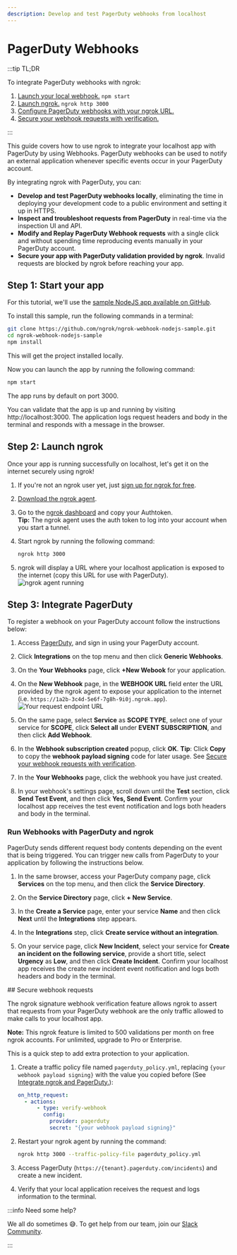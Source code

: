 ```yaml
---
description: Develop and test PagerDuty webhooks from localhost
---
```



# PagerDuty Webhooks

:::tip TL;DR

To integrate PagerDuty webhooks with ngrok:

1. [Launch your local webhook.](#start-your-app) `npm start`
1. [Launch ngrok.](#start-ngrok) `ngrok http 3000`
1. [Configure PagerDuty webhooks with your ngrok URL.](#setup-webhook)
1. [Secure your webhook requests with verification.](#security)

:::

This guide covers how to use ngrok to integrate your localhost app with PagerDuty by using Webhooks.
PagerDuty webhooks can be used to notify an external application whenever specific events occur in your PagerDuty account.

By integrating ngrok with PagerDuty, you can:

- **Develop and test PagerDuty webhooks locally**, eliminating the time in deploying your development code to a public environment and setting it up in HTTPS.
- **Inspect and troubleshoot requests from PagerDuty** in real-time via the inspection UI and API.
- **Modify and Replay PagerDuty Webhook requests** with a single click and without spending time reproducing events manually in your PagerDuty account.
- **Secure your app with PagerDuty validation provided by ngrok**. Invalid requests are blocked by ngrok before reaching your app.

## **Step 1**: Start your app

For this tutorial, we'll use the [sample NodeJS app available on GitHub](https://github.com/ngrok/ngrok-webhook-nodejs-sample).

To install this sample, run the following commands in a terminal:

```bash
git clone https://github.com/ngrok/ngrok-webhook-nodejs-sample.git
cd ngrok-webhook-nodejs-sample
npm install
```

This will get the project installed locally.

Now you can launch the app by running the following command:

```bash
npm start
```

The app runs by default on port 3000.

You can validate that the app is up and running by visiting http://localhost:3000. The application logs request headers and body in the terminal and responds with a message in the browser.

## **Step 2**: Launch ngrok

Once your app is running successfully on localhost, let's get it on the internet securely using ngrok!

1. If you're not an ngrok user yet, just [sign up for ngrok for free](https://ngrok.com/signup).

1. [Download the ngrok agent](https://download.ngrok.com).

1. Go to the [ngrok dashboard](https://dashboard.ngrok.com) and copy your Authtoken. <br />
   **Tip:** The ngrok agent uses the auth token to log into your account when you start a tunnel.
1. Start ngrok by running the following command:

   ```bash
   ngrok http 3000
   ```

1. ngrok will display a URL where your localhost application is exposed to the internet (copy this URL for use with PagerDuty).
   ![ngrok agent running](./img/integrations/launch_ngrok_tunnel.png)

## **Step 3**: Integrate PagerDuty

To register a webhook on your PagerDuty account follow the instructions below:

1. Access [PagerDuty](https://www.pagerduty.com/), and sign in using your PagerDuty account.

1. Click **Integrations** on the top menu and then click **Generic Webhooks**.

1. On the **Your Webhooks** page, click **+New Webook** for your application.

1. On the **New Webhook** page, in the **WEBHOOK URL** field enter the URL provided by the ngrok agent to expose your application to the internet (i.e. `https://1a2b-3c4d-5e6f-7g8h-9i0j.ngrok.app`).
   ![Your request endpoint URL](img/ngrok_url_configuration_pagerduty.png)

1. On the same page, select **Service** as **SCOPE TYPE**, select one of your service for **SCOPE**, click **Select all** under **EVENT SUBSCRIPTION**, and then click **Add Webhook**.

1. In the **Webhook subscription created** popup, click **OK**.
   **Tip**: Click **Copy** to copy the **webhook payload signing** code for later usage. See [Secure your webhook requests with verification](#security).

1. In the **Your Webhooks** page, click the webhook you have just created.

1. In your webhook's settings page, scroll down until the **Test** section, click **Send Test Event**, and then click **Yes, Send Event**.
   Confirm your localhost app receives the test event notification and logs both headers and body in the terminal.

### Run Webhooks with PagerDuty and ngrok

PagerDuty sends different request body contents depending on the event that is being triggered.
You can trigger new calls from PagerDuty to your application by following the instructions below.

1. In the same browser, access your PagerDuty company page, click **Services** on the top menu, and then click the **Service Directory**.

1. On the **Service Directory** page, click **+ New Service**.

1. In the **Create a Service** page, enter your service **Name** and then click **Next** until the **Integrations** step appears.

1. In the **Integrations** step, click **Create service without an integration**.

1. On your service page, click **New Incident**, select your service for **Create an incident on the following service**, provide a short title, select **Urgency** as **Low**, and then click **Create Incident**.
   Confirm your localhost app receives the create new incident event notification and logs both headers and body in the terminal.

<InspectingRequests />

<ReplayingRequests />
## Secure webhook requests

The ngrok signature webhook verification feature allows ngrok to assert that requests from your PagerDuty webhook are the only traffic allowed to make calls to your localhost app.

**Note:** This ngrok feature is limited to 500 validations per month on free ngrok accounts. For unlimited, upgrade to Pro or Enterprise.

This is a quick step to add extra protection to your application.

1. Create a traffic policy file named `pagerduty_policy.yml`, replacing `{your webhook payload signing}` with the value you copied before (See [Integrate ngrok and PagerDuty.](#setup-webhook)):

   ```yaml
   on_http_request:
     - actions:
         - type: verify-webhook
           config:
             provider: pagerduty
             secret: "{your webhook payload signing}"
   ```

1. Restart your ngrok agent by running the command:

   ```bash
   ngrok http 3000 --traffic-policy-file pagerduty_policy.yml
   ```

1. Access PagerDuty (`https://{tenant}.pagerduty.com/incidents`) and create a new incident.

1. Verify that your local application receives the request and logs information to the terminal.

:::info Need some help?

We all do sometimes 😅. To get help from our team, join our [Slack Community](https://ngrok.com/slack).

:::

